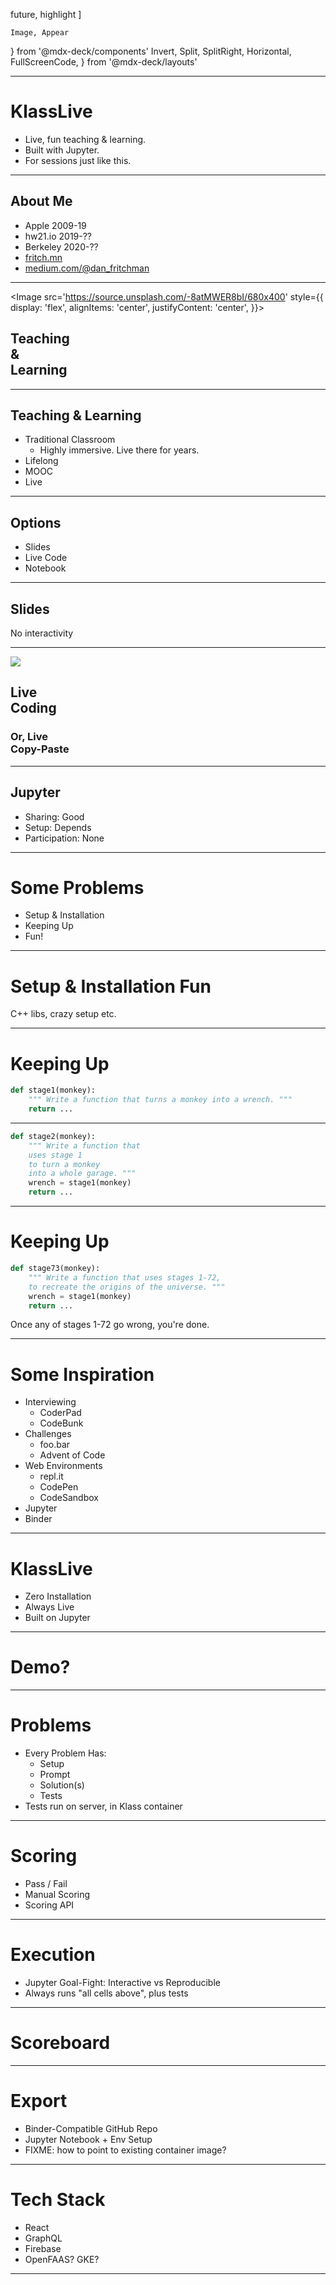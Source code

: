 
  future,
  highlight
]


    Image, Appear
} from '@mdx-deck/components'
    Invert, Split, SplitRight, Horizontal, FullScreenCode, 
} from '@mdx-deck/layouts'

---
# KlassLive

* Live, fun teaching & learning. 
* Built with Jupyter. 
* For sessions just like this. 

---
## About Me
* Apple 2009-19
* hw21.io 2019-??
* Berkeley 2020-??
* [fritch.mn](http://fritch.mn)
* [medium.com/@dan_fritchman](https://medium.com/@dan_fritchman)

---
<Image
  src='https://source.unsplash.com/-8atMWER8bI/680x400'
  style={{
    display: 'flex',
    alignItems: 'center',
    justifyContent: 'center',
  }}>

## Teaching<br/>&<br/>Learning 

</Image>

---
## Teaching & Learning
* Traditional Classroom
    * Highly immersive. Live there for years. 
* Lifelong
* MOOC
* Live

---
## Options

* Slides
* Live Code
* Notebook

---
## Slides

No interactivity

---
<Split>

![](https://source.unsplash.com/wqAuyugJIeU/768x2048)

## Live <br/> Coding
### Or, Live <br/> Copy-Paste
</Split>

---
## Jupyter 
* Sharing: Good
* Setup: Depends
* Participation: None

---
# Some Problems
* Setup & Installation
* Keeping Up
* Fun! 

---
# Setup & Installation Fun 
C++ libs, crazy setup etc. 

---
# Keeping Up

```python
def stage1(monkey):
    """ Write a function that turns a monkey into a wrench. """
    return ...
```

---
<FullScreenCode>

```python
def stage2(monkey):
    """ Write a function that 
    uses stage 1 
    to turn a monkey 
    into a whole garage. """
    wrench = stage1(monkey)
    return ...
```

</FullScreenCode>

---
# Keeping Up

```python
def stage73(monkey):
    """ Write a function that uses stages 1-72,
    to recreate the origins of the universe. """
    wrench = stage1(monkey)
    return ...
```

Once any of stages 1-72 go wrong,
you're done. 

---
# Some Inspiration
* Interviewing
    * CoderPad
    * CodeBunk
* Challenges
    * foo.bar
    * Advent of Code 
* Web Environments
    * repl.it 
    * CodePen
    * CodeSandbox
* Jupyter
* Binder

---
# KlassLive 
* Zero Installation
* Always Live 
* Built on Jupyter 

---
# Demo?

---
# Problems
* Every Problem Has:
    * Setup
    * Prompt
    * Solution(s)
    * Tests
* Tests run on server, in Klass container

--- 
# Scoring 
* Pass / Fail
* Manual Scoring 
* Scoring API

---
# Execution
* Jupyter Goal-Fight: Interactive vs Reproducible 
* Always runs "all cells above", plus tests 

---
# Scoreboard

---
# Export 
* Binder-Compatible GitHub Repo
* Jupyter Notebook + Env Setup 
* FIXME: how to point to existing container image? 

---
# Tech Stack
* React 
* GraphQL
* Firebase 
* OpenFAAS? GKE?


---
